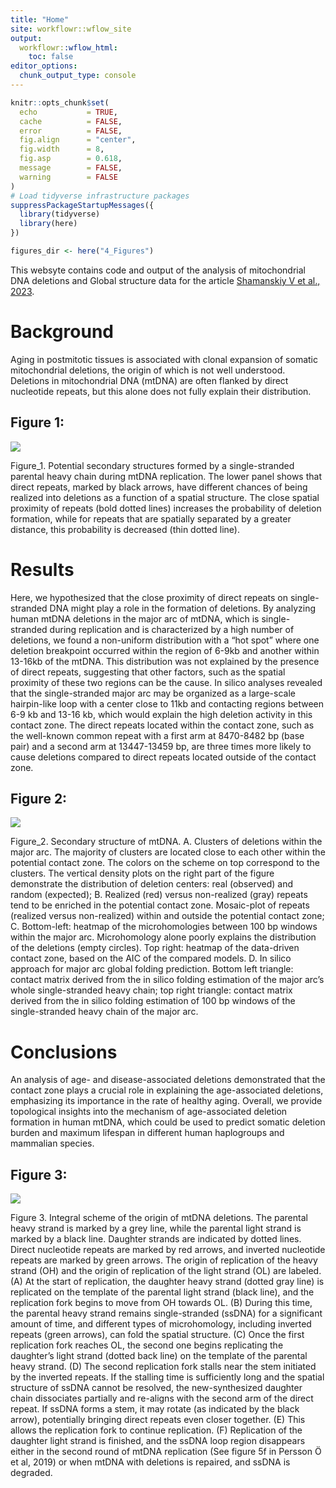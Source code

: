 ```yaml
---
title: "Home"
site: workflowr::wflow_site
output:
  workflowr::wflow_html:
    toc: false
editor_options:
  chunk_output_type: console
---
```


```r
knitr::opts_chunk$set(
  echo           = TRUE,
  cache          = FALSE,
  error          = FALSE,
  fig.align      = "center",
  fig.width      = 8,
  fig.asp        = 0.618,
  message        = FALSE,
  warning        = FALSE
)
# Load tidyverse infrastructure packages
suppressPackageStartupMessages({
  library(tidyverse)
  library(here)
})

figures_dir <- here("4_Figures")
```

This websyte contains code and output of the analysis of mitochondrial
DNA deletions and Global structure data for the article [Shamanskiy V et
al., 2023](https://doi.org/10.1186/s12915-023-01606-1 "Shamanskiy, V. et al. (2023) Secondary structure of the human mitochondrial genome affects formation of deletions, BMC Biology, 21(1), p. 103. Available at: https://doi.org/10.1186/s12915-023-01606-1").

# Background

Aging in postmitotic tissues is associated with clonal expansion of
somatic mitochondrial deletions, the origin of which is not well
understood. Deletions in mitochondrial DNA (mtDNA) are often flanked by
direct nucleotide repeats, but this alone does not fully explain their
distribution.

## Figure 1:

![](assets/Figure_1.png)

Figure_1. Potential secondary structures formed by a single-stranded
parental heavy chain during mtDNA replication. The lower panel shows
that direct repeats, marked by black arrows, have different chances of
being realized into deletions as a function of a spatial structure. The
close spatial proximity of repeats (bold dotted lines) increases the
probability of deletion formation, while for repeats that are spatially
separated by a greater distance, this probability is decreased (thin
dotted line).

# Results

Here, we hypothesized that the close proximity of direct repeats on
single-stranded DNA might play a role in the formation of deletions. By
analyzing human mtDNA deletions in the major arc of mtDNA, which is
single-stranded during replication and is characterized by a high number
of deletions, we found a non-uniform distribution with a "hot spot"
where one deletion breakpoint occurred within the region of 6-9kb and
another within 13-16kb of the mtDNA. This distribution was not explained
by the presence of direct repeats, suggesting that other factors, such
as the spatial proximity of these two regions can be the cause. In
silico analyses revealed that the single-stranded major arc may be
organized as a large-scale hairpin-like loop with a center close to 11kb
and contacting regions between 6-9 kb and 13-16 kb, which would explain
the high deletion activity in this contact zone. The direct repeats
located within the contact zone, such as the well-known common repeat
with a first arm at 8470-8482 bp (base pair) and a second arm at
13447-13459 bp, are three times more likely to cause deletions compared
to direct repeats located outside of the contact zone.

## Figure 2:

![](assets/Figure_2.png)

Figure_2. Secondary structure of mtDNA. A. Clusters of deletions within
the major arc. The majority of clusters are located close to each other
within the potential contact zone. The colors on the scheme on top
correspond to the clusters. The vertical density plots on the right part
of the figure demonstrate the distribution of deletion centers: real
(observed) and random (expected); B. Realized (red) versus non-realized
(gray) repeats tend to be enriched in the potential contact zone.
Mosaic-plot of repeats (realized versus non-realized) within and outside
the potential contact zone; C. Bottom-left: heatmap of the
microhomologies between 100 bp windows within the major arc.
Microhomology alone poorly explains the distribution of the deletions
(empty circles). Top right: heatmap of the data-driven contact zone,
based on the AIC of the compared models. D. In silico approach for major
arc global folding prediction. Bottom left triangle: contact matrix
derived from the in silico folding estimation of the major arc's whole
single-stranded heavy chain; top right triangle: contact matrix derived
from the in silico folding estimation of 100 bp windows of the
single-stranded heavy chain of the major arc.

# Conclusions

An analysis of age- and disease-associated deletions demonstrated that
the contact zone plays a crucial role in explaining the age-associated
deletions, emphasizing its importance in the rate of healthy aging.
Overall, we provide topological insights into the mechanism of
age-associated deletion formation in human mtDNA, which could be used to
predict somatic deletion burden and maximum lifespan in different human
haplogroups and mammalian species.

## Figure 3:

![](assets/Figure_3.png)

Figure 3. Integral scheme of the origin of mtDNA deletions. The parental
heavy strand is marked by a grey line, while the parental light strand
is marked by a black line. Daughter strands are indicated by dotted
lines. Direct nucleotide repeats are marked by red arrows, and inverted
nucleotide repeats are marked by green arrows. The origin of replication
of the heavy strand (OH) and the origin of replication of the light
strand (OL) are labeled. (A) At the start of replication, the daughter
heavy strand (dotted gray line) is replicated on the template of the
parental light strand (black line), and the replication fork begins to
move from OH towards OL. (B) During this time, the parental heavy strand
remains single-stranded (ssDNA) for a significant amount of time, and
different types of microhomology, including inverted repeats (green
arrows), can fold the spatial structure. (C) Once the first replication
fork reaches OL, the second one begins replicating the daughter's light
strand (dotted back line) on the template of the parental heavy strand.
(D) The second replication fork stalls near the stem initiated by the
inverted repeats. If the stalling time is sufficiently long and the
spatial structure of ssDNA cannot be resolved, the new-synthesized
daughter chain dissociates partially and re-aligns with the second arm
of the direct repeat. If ssDNA forms a stem, it may rotate (as indicated
by the black arrow), potentially bringing direct repeats even closer
together. (E) This allows the replication fork to continue replication.
(F) Replication of the daughter light strand is finished, and the ssDNA
loop region disappears either in the second round of mtDNA replication
(See figure 5f in Persson Ö et al, 2019) or when mtDNA with deletions is
repaired, and ssDNA is degraded.
